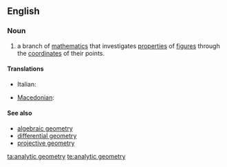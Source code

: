 ==English==

===Noun===
{{wikipedia}}
{{en-noun|sg=[[analytic]] [[geometry]]|-}}

# {{geometry}} a branch of [[mathematics]] that investigates [[properties]] of [[figure]]s through the [[coordinate]]s of their points.

====Translations====
{{trans-top|branch of mathematics}}
* Italian: {{t-|it|geometria analitica|f}}
{{trans-mid}}
* [[Macedonian]]: {{t|mk|аналитичка геометрија|f|tr=analítička geométrija|sc=Cyrl}}
{{trans-bottom}}

====See also====
* [[algebraic geometry]]
* [[differential geometry]]
* [[projective geometry]]

[[ta:analytic geometry]]
[[te:analytic geometry]]